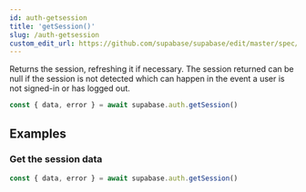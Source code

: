 ```yaml
---
id: auth-getsession
title: 'getSession()'
slug: /auth-getsession
custom_edit_url: https://github.com/supabase/supabase/edit/master/spec/supabase_js_v2_legacy.yml
---
```



Returns the session, refreshing it if necessary.
The session returned can be null if the session is not detected which can happen in the event a user is not signed-in or has logged out.

```js
const { data, error } = await supabase.auth.getSession()
```

## Examples

### Get the session data

```js
const { data, error } = await supabase.auth.getSession()
```
